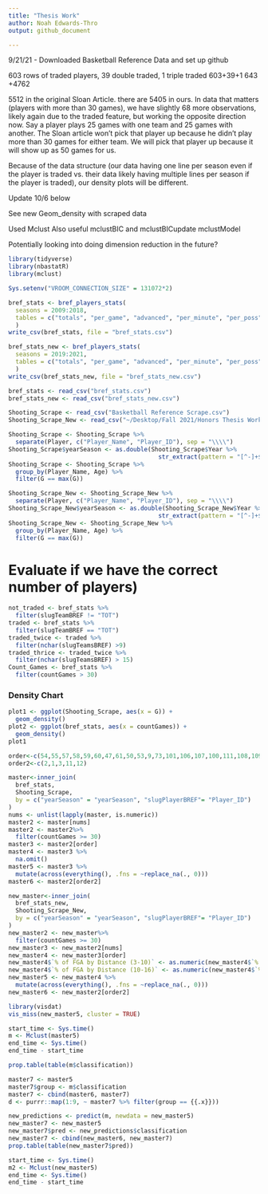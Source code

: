 ```yaml
---
title: "Thesis Work"
author: Noah Edwards-Thro
output: github_document

---
```


9/21/21 - Downloaded Basketball Reference Data and set up github

603 rows of traded players, 39 double traded, 1 triple traded
603+39+1
643 +4762

5512 in the original Sloan Article. there are 5405 in ours. In data that matters (players with more than 30 games), we have slightly 68 more observations, likely again due to the traded feature, but working the opposite direction now. Say a player plays 25 games with one team and 25 games with another. The Sloan article won't pick that player up because he didn't play more than 30 games for either team. We will pick that player up because it will show up as 50 games for us. 

Because of the data structure (our data having one line per season even if the player is traded vs. their data likely having multiple lines per season if the player is traded), our density plots will be different.

Update 10/6 below

See new Geom_density with scraped data

Used Mclust
Also useful mclustBIC and mclustBICupdate
mclustModel

Potentially looking into doing dimension reduction in the future?

```r
library(tidyverse)
library(nbastatR)
library(mclust)
```

```r
Sys.setenv("VROOM_CONNECTION_SIZE" = 131072*2)

bref_stats <- bref_players_stats(
  seasons = 2009:2018,
  tables = c("totals", "per_game", "advanced", "per_minute", "per_poss")
  )
write_csv(bref_stats, file = "bref_stats.csv")
```

```r
bref_stats_new <- bref_players_stats(
  seasons = 2019:2021,
  tables = c("totals", "per_game", "advanced", "per_minute", "per_poss")
  )
write_csv(bref_stats_new, file = "bref_stats_new.csv")
```

```r
bref_stats <- read_csv("bref_stats.csv")
bref_stats_new <- read_csv("bref_stats_new.csv")
```

```r
Shooting_Scrape <- read_csv("Basketball Reference Scrape.csv")
Shooting_Scrape_New <- read_csv("~/Desktop/Fall 2021/Honors Thesis Work/Basketball Reference Scrape2.csv")
```

```r
Shooting_Scrape <- Shooting_Scrape %>%
  separate(Player, c("Player_Name", "Player_ID"), sep = "\\\\")
Shooting_Scrape$yearSeason <- as.double(Shooting_Scrape$Year %>%
                                          str_extract(pattern = "[^-]+$"))
Shooting_Scrape <- Shooting_Scrape %>%
  group_by(Player_Name, Age) %>%
  filter(G == max(G))
```

```r
Shooting_Scrape_New <- Shooting_Scrape_New %>%
  separate(Player, c("Player_Name", "Player_ID"), sep = "\\\\")
Shooting_Scrape_New$yearSeason <- as.double(Shooting_Scrape_New$Year %>%
                                          str_extract(pattern = "[^-]+$"))
Shooting_Scrape_New <- Shooting_Scrape_New %>%
  group_by(Player_Name, Age) %>%
  filter(G == max(G))
```


# Evaluate if we have the correct number of players)
```r
not_traded <- bref_stats %>%
  filter(slugTeamBREF != "TOT")
traded <- bref_stats %>%
  filter(slugTeamBREF == "TOT")
traded_twice <- traded %>%
  filter(nchar(slugTeamsBREF) >9)
traded_thrice <- traded_twice %>%
  filter(nchar(slugTeamsBREF) > 15)
Count_Games <- bref_stats %>%
  filter(countGames > 30)
```

### Density Chart
```r
plot1 <- ggplot(Shooting_Scrape, aes(x = G)) +
  geom_density()
plot2 <- ggplot(bref_stats, aes(x = countGames)) +
  geom_density()
plot1
```

```r
order<-c(54,55,57,58,59,60,47,61,50,53,9,73,101,106,107,100,111,108,109,96,97,98,99)
order2<-c(2,1,3,11,12)
```


```r
master<-inner_join(
  bref_stats, 
  Shooting_Scrape, 
  by = c("yearSeason" = "yearSeason", "slugPlayerBREF"= "Player_ID")
)
nums <- unlist(lapply(master, is.numeric))
master2 <- master[nums]
master2 <- master2%>%
  filter(countGames >= 30)
master3 <- master2[order]
master4 <- master3 %>%
  na.omit()
master5 <- master3 %>%
  mutate(across(everything(), .fns = ~replace_na(., 0)))
master6 <- master2[order2]
```

```r
new_master<-inner_join(
  bref_stats_new, 
  Shooting_Scrape_New, 
  by = c("yearSeason" = "yearSeason", "slugPlayerBREF"= "Player_ID")
)
new_master2 <- new_master%>%
  filter(countGames >= 30)
new_master3 <- new_master2[nums]
new_master4 <- new_master3[order]
new_master4$`% of FGA by Distance (3-10)` <- as.numeric(new_master4$`% of FGA by Distance (3-10)`)
new_master4$`% of FGA by Distance (10-16)` <- as.numeric(new_master4$`% of FGA by Distance (10-16)`)
new_master5 <- new_master4 %>%
  mutate(across(everything(), .fns = ~replace_na(., 0)))
new_master6 <- new_master2[order2]
```


```r
library(visdat)
vis_miss(new_master5, cluster = TRUE)
```


```r
start_time <- Sys.time()
m <- Mclust(master5)
end_time <- Sys.time()
end_time - start_time
```

```r
prop.table(table(m$classification))
```


```r
master7 <- master5
master7$group <- m$classification
master7 <- cbind(master6, master7)
d <- purrr::map(1:9, ~ master7 %>% filter(group == {{.x}}))
```

```r
new_predictions <- predict(m, newdata = new_master5)
new_master7 <- new_master5
new_master7$pred <- new_predictions$classification
new_master7 <- cbind(new_master6, new_master7)
prop.table(table(new_master7$pred))
```

```r
start_time <- Sys.time()
m2 <- Mclust(new_master5)
end_time <- Sys.time()
end_time - start_time
```
